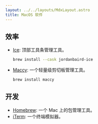 ```yaml
---
layout: ../../layouts/MdxLayout.astro
title: MacOS 软件
---
```


## 效率

- [Ice](https://github.com/jordanbaird/Ice): 顶部工具条管理工具。
   ```sh
   brew install --cask jordanbaird-ice
   ```
- [Maccy](https://github.com/p0deje/Maccy): 一个轻量级剪切板管理工具。
   ```sh
   brew install maccy
   ```

## 开发

- [Homebrew](https://brew.sh/): 一个 Mac 上的包管理工具。
- [iTerm](https://iterm2.com/): 一个终端模拟器。